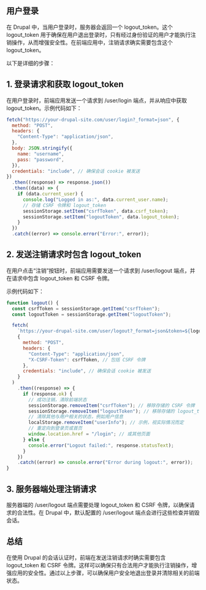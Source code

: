 
<Meta title="开发/用户认证/登录退出" id="login-out" />

## 用户登录

在 Drupal 中，当用户登录时，服务器会返回一个 logout_token。这个 logout_token 用于确保在用户退出登录时，只有经过身份验证的用户才能执行注销操作，从而增强安全性。在前端应用中，注销请求确实需要包含这个 logout_token。

以下是详细的步骤：

## 1. 登录请求和获取 logout_token

在用户登录时，前端应用发送一个请求到 /user/login 端点，并从响应中获取 logout_token。示例代码如下：

```javascript
fetch("https://your-drupal-site.com/user/login?_format=json", {
  method: "POST",
  headers: {
    "Content-Type": "application/json",
  },
  body: JSON.stringify({
    name: "username",
    pass: "password",
  }),
  credentials: "include", // 确保会话 cookie 被发送
})
  .then((response) => response.json())
  .then((data) => {
    if (data.current_user) {
      console.log("Logged in as:", data.current_user.name);
      // 存储 CSRF 令牌和 logout_token
      sessionStorage.setItem("csrfToken", data.csrf_token);
      sessionStorage.setItem("logoutToken", data.logout_token);
    }
  })
  .catch((error) => console.error("Error:", error));
```

## 2. 发送注销请求时包含 logout_token

在用户点击“注销”按钮时，前端应用需要发送一个请求到 /user/logout 端点，并在请求中包含 logout_token 和 CSRF 令牌。

示例代码如下：

```javascript
function logout() {
  const csrfToken = sessionStorage.getItem("csrfToken");
  const logoutToken = sessionStorage.getItem("logoutToken");

  fetch(
    `https://your-drupal-site.com/user/logout?_format=json&token=${logoutToken}`,
    {
      method: "POST",
      headers: {
        "Content-Type": "application/json",
        "X-CSRF-Token": csrfToken, // 包括 CSRF 令牌
      },
      credentials: "include", // 确保会话 cookie 被发送
    }
  )
    .then((response) => {
      if (response.ok) {
        // 成功注销，清除前端状态
        sessionStorage.removeItem("csrfToken"); // 移除存储的 CSRF 令牌
        sessionStorage.removeItem("logoutToken"); // 移除存储的 logout_token
        // 清除其他与用户相关的状态，例如用户信息
        localStorage.removeItem("userInfo"); // 示例，视实际情况而定
        // 重定向到登录页或首页
        window.location.href = "/login"; // 或其他页面
      } else {
        console.error("Logout failed:", response.statusText);
      }
    })
    .catch((error) => console.error("Error during logout:", error));
}
```

## 3. 服务器端处理注销请求

服务器端的 /user/logout 端点需要处理 logout_token 和 CSRF 令牌，以确保请求的合法性。在 Drupal 中，默认配置的 /user/logout 端点会进行这些检查并销毁会话。

## 总结

在使用 Drupal 的会话认证时，前端在发送注销请求时确实需要包含 logout_token 和 CSRF 令牌。这样可以确保只有合法用户才能执行注销操作，增强应用的安全性。通过以上步骤，可以确保用户安全地退出登录并清除相关的前端状态。
